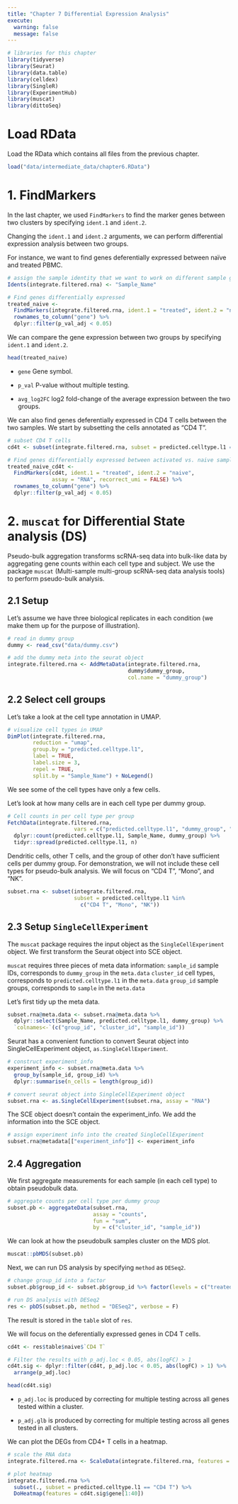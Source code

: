 ```yaml
---
title: "Chapter 7 Differential Expression Analysis"
execute:
  warning: false
  message: false
---
```


```r
# libraries for this chapter
library(tidyverse)
library(Seurat)
library(data.table)
library(celldex)
library(SingleR)
library(ExperimentHub)
library(muscat)
library(dittoSeq)
```

# Load RData

Load the RData which contains all files from the previous chapter.

```r
load("data/intermediate_data/chapter6.RData")
```

# 1. FindMarkers

In the last chapter, we used `FindMarkers` to find the marker genes between two clusters by specifying `ident.1` and `ident.2`.

Changing the `ident.1` and `ident.2` arguments, we can perform differential expression analysis between two groups.

For instance, we want to find genes deferentially expressed between naïve and treated PBMC.

```r
# assign the sample identity that we want to work on different sample groups
Idents(integrate.filtered.rna) <- "Sample_Name"

# Find genes differentially expressed
treated_naive <- 
  FindMarkers(integrate.filtered.rna, ident.1 = "treated", ident.2 = "naive") %>% 
  rownames_to_column("gene") %>% 
  dplyr::filter(p_val_adj < 0.05)
```

We can compare the gene expression between two groups by specifying `ident.1` and `ident.2`.

```r
head(treated_naive)
```

-   `gene` Gene symbol.

-   `p_val` P-value without multiple testing.

-   `avg_log2FC` log2 fold-change of the average expression between the two groups.

We can also find genes deferentially expressed in CD4 T cells between the two samples. We start by subsetting the cells annotated as "CD4 T".

```r
# subset CD4 T cells
cd4t <- subset(integrate.filtered.rna, subset = predicted.celltype.l1 == "CD4 T")

# Find genes differentially expressed between activated vs. naive samples in CD4 T cells
treated_naive_cd4t <- 
  FindMarkers(cd4t, ident.1 = "treated", ident.2 = "naive", 
              assay = "RNA", recorrect_umi = FALSE) %>% 
  rownames_to_column("gene") %>% 
  dplyr::filter(p_val_adj < 0.05)
```

# 2. `muscat` for Differential State analysis (DS)

Pseudo-bulk aggregation transforms scRNA-seq data into bulk-like data by aggregating gene counts within each cell type and subject. We use the package `muscat` (Multi-sample multi-group scRNA-seq data analysis tools) to perform pseudo-bulk analysis.

## 2.1 Setup

Let's assume we have three biological replicates in each condition (we make them up for the purpose of illustration).

```r
# read in dummy group
dummy <- read_csv("data/dummy.csv")

# add the dummy meta into the seurat object
integrate.filtered.rna <- AddMetaData(integrate.filtered.rna, 
                                      dummy$dummy_group, 
                                      col.name = "dummy_group")
```

## 2.2 Select cell groups

Let's take a look at the cell type annotation in UMAP.

```r
# visualize cell types in UMAP
DimPlot(integrate.filtered.rna,
        reduction = "umap",
        group.by = "predicted.celltype.l1",
        label = TRUE,
        label.size = 3,
        repel = TRUE,
        split.by = "Sample_Name") + NoLegend()
```

We see some of the cell types have only a few cells.

Let's look at how many cells are in each cell type per dummy group.

```r
# Cell counts in per cell type per group
FetchData(integrate.filtered.rna, 
                     vars = c("predicted.celltype.l1", "dummy_group", "Sample_Name")) %>%
  dplyr::count(predicted.celltype.l1, Sample_Name, dummy_group) %>%
  tidyr::spread(predicted.celltype.l1, n)
```

Dendritic cells, other T cells, and the group of other don't have sufficient cells per dummy group. For demonstration, we will not include these cell types for pseudo-bulk analysis. We will focus on "CD4 T", "Mono", and "NK".

```r
subset.rna <- subset(integrate.filtered.rna, 
                     subset = predicted.celltype.l1 %in% 
                       c("CD4 T", "Mono", "NK"))
```

## 2.3 Setup `SingleCellExperiment`

The `muscat` package requires the input object as the `SingleCellExperiment` object. We first transform the Seurat object into SCE object.

`muscat` requires three pieces of meta data information: `sample_id` sample IDs, corresponds to `dummy_group` in the `meta.data` `cluster_id` cell types, corresponds to `predicted.celltype.l1` in the `meta.data` `group_id` sample groups, corresponds to `sample` in the `meta.data`

Let's first tidy up the meta data.

```r
subset.rna@meta.data <- subset.rna@meta.data %>% 
  dplyr::select(Sample_Name, predicted.celltype.l1, dummy_group) %>% 
  `colnames<-`(c("group_id", "cluster_id", "sample_id"))
```

Seurat has a convenient function to convert Seurat object into SingleCellExperiment object, `as.SingleCellExperiment`.

```r
# construct experiment_info
experiment_info <- subset.rna@meta.data %>% 
  group_by(sample_id, group_id) %>% 
  dplyr::summarise(n_cells = length(group_id))

# convert seurat object into SingleCellExperiment object
subset.rna <- as.SingleCellExperiment(subset.rna, assay = "RNA")
```

The SCE object doesn't contain the experiment_info. We add the information into the SCE object.

```r
# assign experiment info into the created SingleCellExperiment
subset.rna@metadata[["experiment_info"]] <- experiment_info
```

## 2.4 Aggregation

We first aggregate measurements for each sample (in each cell type) to obtain pseudobulk data.

```r
# aggregate counts per cell type per dummy group
subset.pb <- aggregateData(subset.rna,
                           assay = "counts", 
                           fun = "sum",
                           by = c("cluster_id", "sample_id"))
```

We can look at how the pseudobulk samples cluster on the MDS plot.

```r
muscat::pbMDS(subset.pb)
```

Next, we can run DS analysis by specifying `method` as `DESeq2`.

```r
# change group_id into a factor
subset.pb$group_id <- subset.pb$group_id %>% factor(levels = c("treated", "naive"))

# run DS analysis with DESeq2
res <- pbDS(subset.pb, method = "DESeq2", verbose = F)
```

The result is stored in the `table` slot of `res`.

We will focus on the deferentially expressed genes in CD4 T cells.

```r
cd4t <- res$table$naive$`CD4 T`

# Filter the results with p_adj.loc < 0.05, abs(logFC) > 1
cd4t.sig <- dplyr::filter(cd4t, p_adj.loc < 0.05, abs(logFC) > 1) %>% 
  arrange(p_adj.loc)

head(cd4t.sig)
```

-   `p_adj.loc` is produced by correcting for multiple testing across all genes tested within a cluster.

-   `p_adj.glb` is produced by correcting for multiple testing across all genes tested in all clusters.

We can plot the DEGs from CD4+ T cells in a heatmap.

```r
# scale the RNA data
integrate.filtered.rna <- ScaleData(integrate.filtered.rna, features = rownames(integrate.filtered.rna), assay = "RNA")

# plot heatmap
integrate.filtered.rna %>%
  subset(., subset = predicted.celltype.l1 == "CD4 T") %>% 
  DoHeatmap(features = cd4t.sig$gene[1:40])
```
